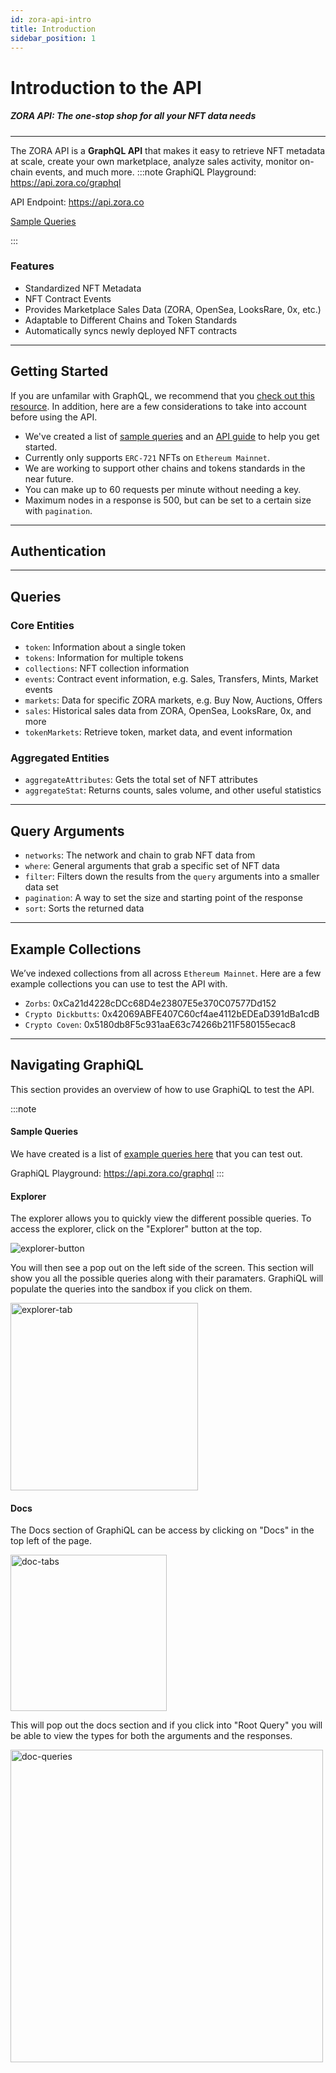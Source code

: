 ```yaml
---
id: zora-api-intro
title: Introduction
sidebar_position: 1
---
```


# Introduction to the API

##### ZORA API: The one-stop shop for all your NFT data needs

---

The ZORA API is a **GraphQL API** that makes it easy to retrieve NFT metadata at scale, create your own marketplace, analyze sales activity, monitor on-chain events, and much more. 
:::note
GraphiQL Playground: https://api.zora.co/graphql

API Endpoint: https://api.zora.co

[Sample Queries](./zora-api-sample-queries)

:::

### Features
- Standardized NFT Metadata
- NFT Contract Events
- Provides Marketplace Sales Data (ZORA, OpenSea, LooksRare, 0x, etc.)
- Adaptable to Different Chains and Token Standards
- Automatically syncs newly deployed NFT contracts

---

## Getting Started
If you are unfamilar with GraphQL, we recommend that you [check out this resource](https://www.howtographql.com/basics/0-introduction/). 
In addition, here are a few considerations to take into account before using the API.

- We've created a list of [sample queries](./zora-api-sample-queries) and an [API guide](../guides/api-punks-market) to help you get started.
- Currently only supports `ERC-721` NFTs on `Ethereum Mainnet`. 
- We are working to support other chains and tokens standards in the near future.
- You can make up to 60 requests per minute without needing a key.
- Maximum nodes in a response is 500, but can be set to a certain size with `pagination`.

---

## Authentication

---

## Queries

### Core Entities

- `token`: Information about a single token
- `tokens`: Information for multiple tokens
- `collections`: NFT collection information
- `events`: Contract event information, e.g. Sales, Transfers, Mints, Market events
- `markets`: Data for specific ZORA markets, e.g. Buy Now, Auctions, Offers
- `sales`: Historical sales data from ZORA, OpenSea, LooksRare, 0x, and more
- `tokenMarkets`: Retrieve token, market data, and event information

### Aggregated Entities

- `aggregateAttributes`: Gets the total set of NFT attributes
- `aggregateStat`: Returns counts, sales volume, and other useful statistics

---

## Query Arguments

- `networks`: The network and chain to grab NFT data from
- `where`: General arguments that grab a specific set of NFT data
- `filter`:  Filters down the results from the `query` arguments into a smaller data set
- `pagination`:  A way to set the size and starting point of the response
- `sort`: Sorts the returned data

---

## Example Collections

We’ve indexed collections from all across `Ethereum Mainnet`. 
Here are a few example collections you can use to test the API with.

- `Zorbs`: 0xCa21d4228cDCc68D4e23807E5e370C07577Dd152
- `Crypto Dickbutts`: 0x42069ABFE407C60cf4ae4112bEDEaD391dBa1cdB
- `Crypto Coven`: 0x5180db8F5c931aaE63c74266b211F580155ecac8

---

## Navigating GraphiQL

This section provides an overview of how to use GraphiQL to test the API.

:::note
#### Sample Queries
We have created is a list of [example queries here](./zora-api-sample-queries) that you can test out.

GraphiQL Playground: https://api.zora.co/graphql
:::

#### Explorer

The explorer allows you to quickly view the different possible queries. 
To access the explorer, click on the "Explorer" button at the top. 

![explorer-button](../../static/img/graphiQL/qlNavBar.png)

You will then see a pop out on the left side of the screen. 
This section will show you all the possible queries along with their paramaters.
GraphiQL will populate the queries into the sandbox if you click on them.

<img src="../../static/img/graphiQL/qlExplorer.png" alt="explorer-tab" height="300"/>

#### Docs

The Docs section of GraphiQL can be access by clicking on "Docs" in the top left of the page. 

<img src="../../static/img/graphiQL/graphiqlDocs.png" alt="doc-tabs" height="250"/>


This will pop out the docs section and if you click into "Root Query" you will be able to view the types for both the arguments and the responses.

<img src="../../static/img/graphiQL/graphQueries.png" alt="doc-queries" height="500"/>
